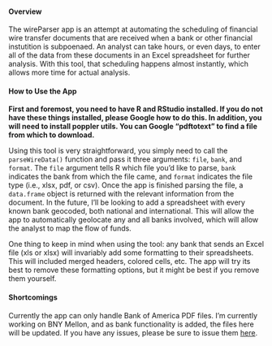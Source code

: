 #### Overview
The wireParser app is an attempt at automating the scheduling of financial wire transfer documents that are received when a bank or other financial instutition is subpoenaed. An analyst can take hours, or even days, to enter all of the data from these documents in an Excel spreadsheet for further analysis. With this tool, that scheduling happens almost instantly, which allows more time for actual analysis. 

#### How to Use the App
**First and foremost, you need to have R and RStudio installed. If you do not have these things installed, please Google how to do this. In addition, you will need to install poppler utils. You can Google "pdftotext" to find a file from which to download.**

Using this tool is very straightforward, you simply need to call the `parseWireData()` function and pass it three arguments: `file`, `bank`, and `format`. The `file` argument tells R which file you'd like to parse, `bank` indicates the bank from which the file came, and `format` indicates the file type (i.e., xlsx, pdf, or csv). Once the app is finished parsing the file, a `data.frame` object is returned with the relevant information from the document. In the future, I'll be looking to add a spreadsheet with every known bank geocoded, both national and international. This will allow the app to automatically geolocate any and all banks involved, which will allow the analyst to map the flow of funds.

One thing to keep in mind when using the tool: any bank that sends an Excel file (xls or xlsx) will invariably add some formatting to their spreadsheets. This will included merged headers, colored cells, etc. The app will try its best to remove these formatting options, but it might be best if you remove them yourself.

#### Shortcomings

Currently the app can only handle Bank of America PDF files. I'm currently working on BNY Mellon, and as bank functionality is added, the files here will be updated. If you have any issues, please be sure to issue them [here]('https://github.com/theRanalyst/phoneRecords/issues').